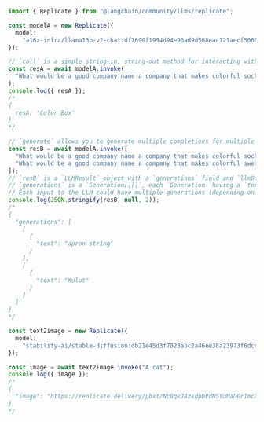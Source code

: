 ```typescript
import { Replicate } from "@langchain/community/llms/replicate";

const modelA = new Replicate({
  model:
    "a16z-infra/llama13b-v2-chat:df7690f1994d94e96ad9d568eac121aecf50684a0b0963b25a41cc40061269e5",
});

// `call` is a simple string-in, string-out method for interacting with the model.
const resA = await modelA.invoke(
  "What would be a good company name a company that makes colorful socks?"
);
console.log({ resA });
/*
{
  resA: 'Color Box'
}
*/

// `generate` allows you to generate multiple completions for multiple prompts (in a single request for some models).
const resB = await modelA.invoke([
  "What would be a good company name a company that makes colorful socks?",
  "What would be a good company name a company that makes colorful sweaters?",
]);
// `resB` is a `LLMResult` object with a `generations` field and `llmOutput` field.
// `generations` is a `Generation[][]`, each `Generation` having a `text` field.
// Each input to the LLM could have multiple generations (depending on the `n` parameter), hence the list of lists.
console.log(JSON.stringify(resB, null, 2));
/*
{
  "generations": [
    [
      {
        "text": "apron string"
      }
    ],
    [
      {
        "text": "Kulut"
      }
    ]
  ]
}
*/

const text2image = new Replicate({
  model:
    "stability-ai/stable-diffusion:db21e45d3f7023abc2a46ee38a23973f6dce16bb082a930b0c49861f96d1e5bf",
});

const image = await text2image.invoke("A cat");
console.log({ image });
/*
{
  "image": "https://replicate.delivery/pbxt/Nc8qkJ8zkdpDPdNSYuMaDErImcXVMUAybFrLk9Kane7IKOWIA/out-0.png"
}
*/
```